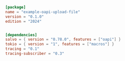 
```toml  title="oapi-upload-file/Cargo.toml"
[package]
name = "example-oapi-upload-file"
version = "0.1.0"
edition = "2024"


[dependencies]
salvo = { version = "0.78.0", features = ["oapi"] }
tokio = { version = "1", features = ["macros"] }
tracing = "0.1"
tracing-subscriber = "0.3"

```